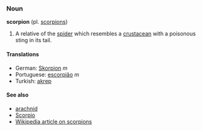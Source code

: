 ===Noun===
'''scorpion''' (pl. [[scorpions]])

#A relative of the [[spider]] which resembles a [[crustacean]] with a poisonous sting in its tail.

====Translations====
*German: [[Skorpion]] ''m''
*Portuguese: [[escorpião]] ''m''
*Turkish: [[akrep]]

====See also====
*[[arachnid]]
*[[Scorpio]]
*[[w:Scorpion|Wikipedia article on scorpions]]